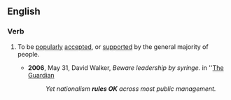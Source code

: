 ==English==
 
===Verb===
{{en-verb|head=[[rule]] [[OK]]|rules OK|ruling OK|ruled OK}}

# {{context|idiomatic|British|informal}} To be [[popularly]] [[accepted]], or [[supported]] by the general majority of people.
#* '''2006''', May 31,  David Walker, ''Beware leadership by syringe.'' in ''[[w:The Guardian|The Guardian]]
#*: ''Yet nationalism '''rules OK''' across most public management.''